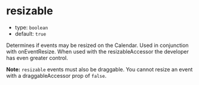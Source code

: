 
# resizable

- type: `boolean`
- default: `true`

Determines if events may be resized on the Calendar. Used in conjunction with <LinkTo kind="addons-drag-and-drop-props" story="on-event-resize">onEventResize</LinkTo>. When used with the <LinkTo kind="addons-drag-and-drop-props" story="resizable-accessor">resizableAccessor</LinkTo> the developer has even greater control.

**Note:** `resizable` events must also be draggable. You cannot resize an event with a <LinkTo kind="addons-drag-and-drop-props" story="draggable-accessor">draggableAccessor</LinkTo> prop of `false`.

<Story id="addons-drag-and-drop-props--resizable" />
